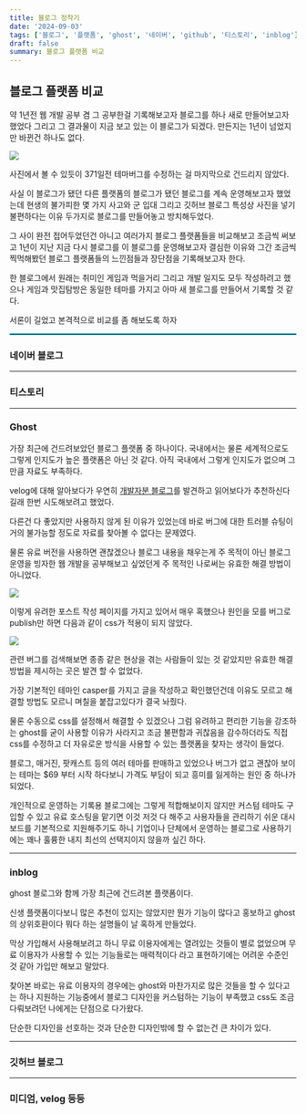 ```yaml
---
title: 블로그 정착기
date: '2024-09-03'
tags: ['블로그', '플랫폼', 'ghost', '네이버', 'github', '티스토리', 'inblog']
draft: false
summary: 블로그 플랫폼 비교
---
```


## 블로그 플랫폼 비교

약 1년전 웹 개발 공부 겸 그 공부한걸 기록해보고자 블로그를 하나 새로 만들어보고자 했었다
그리고 그 결과물이 지금 보고 있는 이 블로그가 되겠다. 만든지는 1년이 넘었지만 바뀐건 하나도 없다.

![](/static/images/create_blog/2024-09-03-16-34-01.png)

사진에서 볼 수 있듯이 371일전 테마버그를 수정하는 걸 마지막으로 건드리지 않았다.

사실 이 블로그가 됐던 다른 플랫폼의 블로그가 됐던 블로그를 계속 운영해보고자 했었는데 현생의 불가피한 몇 가지 사고와 군 입대 그리고 깃허브 블로그 특성상 사진을 넣기 불편하다는 이유 두가지로 블로그를 만들어놓고 방치해두었다.

그 사이 완전 접어두었던건 아니고 여러가지 블로그 플랫폼들을 비교해보고 조금씩 써보고 1년이 지난 지금 다시 블로그를 이 블로그를 운영해보고자 결심한 이유와 그간 조금씩 찍먹해봤던 블로그 플랫폼들의 느낀점들과 장단점을 기록해보고자 한다.

한 블로그에서 원래는 취미인 게임과 먹을거리 그리고 개발 일지도 모두 작성하려고 했으나 게임과 맛집탐방은 동일한 테마를 가지고 아마 새 블로그를 만들어서 기록할 것 같다.

서론이 길었고 본격적으로 비교를 좀 해보도록 하자

<hr style="border: solid 1px #06b6d4;" />

### 네이버 블로그

---

### 티스토리

---

### Ghost

가장 최근에 건드려보았던 블로그 플랫폼 중 하나이다.
국내에서는 물론 세계적으로도 그렇게 인지도가 높은 플랫폼은 아닌 것 같다.
아직 국내에서 그렇게 인지도가 없으며 그만큼 자료도 부족하다.

velog에 대해 알아보다가 우연히 [개발자분 블로그](https://velopert.com/3704)를 발견하고 읽어보다가 추천하신다길래 한번 시도해보려고 했었다.

다른건 다 좋았지만 사용하지 않게 된 이유가 있었는데 바로 버그에 대한 트러블 슈팅이 거의 불가능할 정도로 자료를 찾아볼 수 없다는 문제였다.

물론 유료 버전을 사용하면 괜찮겠으나 블로그 내용을 채우는게 주 목적이 아닌 블로그 운영을 빙자한 웹 개발을 공부해보고 싶었던게 주 목적인 나로써는 유효한 해결 방법이 아니었다.

![](/static/images/create_blog/2024-09-03-17-21-02.png)

이렇게 유려한 포스트 작성 페이지를 가지고 있어서 매우 혹했으나
원인을 모를 버그로 publish만 하면 다음과 같이 css가 적용이 되지 않았다.

![](/static/images/create_blog/2024-09-03-16-12-51.png)

관련 버그를 검색해보면 종종 같은 현상을 겪는 사람들이 있는 것 같았지만 유효한 해결 방법을 제시하는 곳은 발견 할 수 없었다.

가장 기본적인 테마인 casper를 가지고 글을 작성하고 확인했던건데 이유도 모르고 해결할 방법도 모르니 며칠을 붙잡고있다가 결국 놔줬다.

물론 수동으로 css를 설정해서 해결할 수 있겠으나 그럼 유려하고 편리한 기능을 강조하는 ghost를 굳이 사용할 이유가 사라지고 조금 불편함과 귀찮음을 감수하더라도 직접 css를 수정하고 더 자유로운 방식을 사용할 수 있는 플랫폼을 찾자는 생각이 들었다.

블로그, 매거진, 팟캐스트 등의 여러 테마를 판매하고 있었으나 버그가 없고 괜찮아 보이는 테마는 $69 부터 시작 하다보니 가격도 부담이 되고 흥미를 잃게하는 원인 중 하나가 되었다.

개인적으로 운영하는 기록용 블로그에는 그렇게 적합해보이지 않지만 커스텀 테마도 구입할 수 있고 유료 호스팅을 맡기면 이것 저것 다 해주고 사용자들을 관리하기 쉬운 대시보드를 기본적으로 지원해주기도 하니 기업이나 단체에서 운영하는 블로그로 사용하기에는 꽤나 훌륭한 내지 최선의 선택지이지 않을까 싶긴 하다.

---

### inblog

ghost 블로그와 함께 가장 최근에 건드려본 플랫폼이다.

신생 플랫폼이다보니 많은 추천이 있지는 않았지만 뭔가 기능이 많다고 홍보하고 ghost의 상위호환이다 뭐다 하는 설명들이 날 혹하게 만들었다.

막상 가입해서 사용해보려고 하니 무료 이용자에게는 열려있는 것들이 별로 없었으며 무료 이용자가 사용할 수 있는 기능들로는 매력적이다 라고 표현하기에는 어려운 수준인 것 같아 가입만 해보고 말았다.

찾아본 바로는 유료 이용자의 경우에는 ghost와 마찬가지로 많은 것들을 할 수 있다고는 하나 지원하는 기능중에서 블로그 디자인을 커스텀하는 기능이 부족했고 css도 조금 다뤄보려던 나에게는 단점으로 다가왔다.

단순한 디자인을 선호하는 것과 단순한 디자인밖에 할 수 없는건 큰 차이가 있다.

---

### 깃허브 블로그

---

### 미디엄, velog 등등
